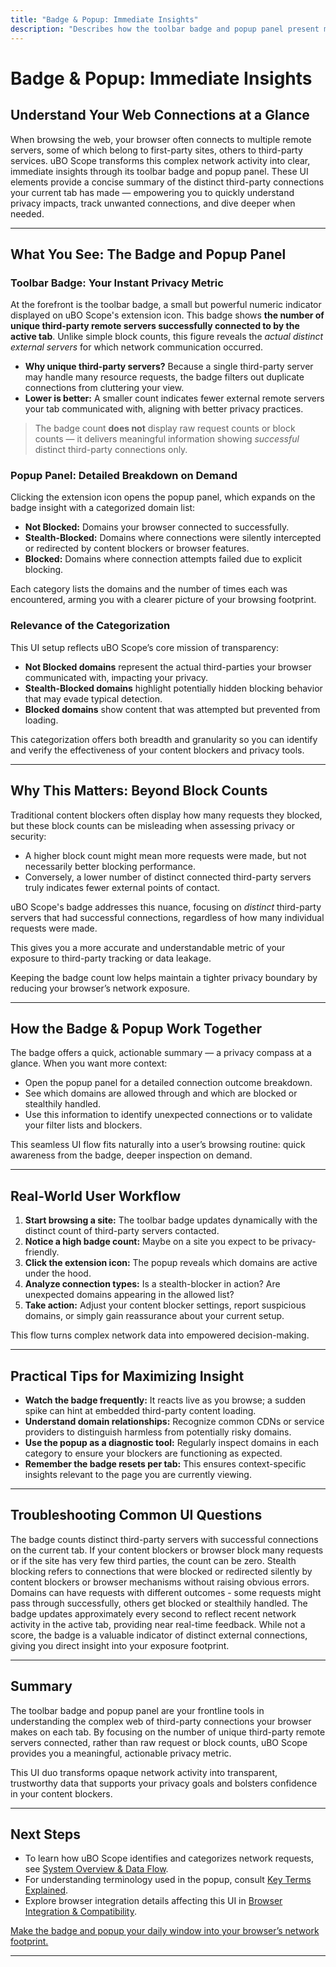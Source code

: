 ```yaml
---
title: "Badge & Popup: Immediate Insights"
description: "Describes how the toolbar badge and popup panel present meaningful connection statistics, and why the badge’s ‘distinct third-party server’ count is more valuable than raw block counts. Connects UI behavior to privacy insights."
---
```


# Badge & Popup: Immediate Insights

## Understand Your Web Connections at a Glance

When browsing the web, your browser often connects to multiple remote servers, some of which belong to first-party sites, others to third-party services. uBO Scope transforms this complex network activity into clear, immediate insights through its toolbar badge and popup panel. These UI elements provide a concise summary of the distinct third-party connections your current tab has made — empowering you to quickly understand privacy impacts, track unwanted connections, and dive deeper when needed.

---

## What You See: The Badge and Popup Panel

### Toolbar Badge: Your Instant Privacy Metric

At the forefront is the toolbar badge, a small but powerful numeric indicator displayed on uBO Scope's extension icon. This badge shows **the number of unique third-party remote servers successfully connected to by the active tab**. Unlike simple block counts, this figure reveals the *actual distinct external servers* for which network communication occurred.

- **Why unique third-party servers?**
  Because a single third-party server may handle many resource requests, the badge filters out duplicate connections from cluttering your view.
- **Lower is better:**
  A smaller count indicates fewer external remote servers your tab communicated with, aligning with better privacy practices.

> The badge count **does not** display raw request counts or block counts — it delivers meaningful information showing *successful* distinct third-party connections only.


### Popup Panel: Detailed Breakdown on Demand

Clicking the extension icon opens the popup panel, which expands on the badge insight with a categorized domain list:

- **Not Blocked:** Domains your browser connected to successfully.
- **Stealth-Blocked:** Domains where connections were silently intercepted or redirected by content blockers or browser features.
- **Blocked:** Domains where connection attempts failed due to explicit blocking.

Each category lists the domains and the number of times each was encountered, arming you with a clearer picture of your browsing footprint.

### Relevance of the Categorization

This UI setup reflects uBO Scope’s core mission of transparency:

- **Not Blocked domains** represent the actual third-parties your browser communicated with, impacting your privacy.
- **Stealth-Blocked domains** highlight potentially hidden blocking behavior that may evade typical detection.
- **Blocked domains** show content that was attempted but prevented from loading.

This categorization offers both breadth and granularity so you can identify and verify the effectiveness of your content blockers and privacy tools.

---

## Why This Matters: Beyond Block Counts

Traditional content blockers often display how many requests they blocked, but these block counts can be misleading when assessing privacy or security:

- A higher block count might mean more requests were made, but not necessarily better blocking performance.
- Conversely, a lower number of distinct connected third-party servers truly indicates fewer external points of contact.

uBO Scope's badge addresses this nuance, focusing on *distinct* third-party servers that had successful connections, regardless of how many individual requests were made.

This gives you a more accurate and understandable metric of your exposure to third-party tracking or data leakage.

<Callout type="info">
Keeping the badge count low helps maintain a tighter privacy boundary by reducing your browser’s network exposure.
</Callout>

---

## How the Badge & Popup Work Together

The badge offers a quick, actionable summary — a privacy compass at a glance. When you want more context:

- Open the popup panel for a detailed connection outcome breakdown.
- See which domains are allowed through and which are blocked or stealthily handled.
- Use this information to identify unexpected connections or to validate your filter lists and blockers.

This seamless UI flow fits naturally into a user’s browsing routine: quick awareness from the badge, deeper inspection on demand.


---

## Real-World User Workflow

1. **Start browsing a site:** The toolbar badge updates dynamically with the distinct count of third-party servers contacted.
2. **Notice a high badge count:** Maybe on a site you expect to be privacy-friendly.
3. **Click the extension icon:** The popup reveals which domains are active under the hood.
4. **Analyze connection types:** Is a stealth-blocker in action? Are unexpected domains appearing in the allowed list?
5. **Take action:** Adjust your content blocker settings, report suspicious domains, or simply gain reassurance about your current setup.

This flow turns complex network data into empowered decision-making.

---

## Practical Tips for Maximizing Insight

- **Watch the badge frequently:** It reacts live as you browse; a sudden spike can hint at embedded third-party content loading.
- **Understand domain relationships:** Recognize common CDNs or service providers to distinguish harmless from potentially risky domains.
- **Use the popup as a diagnostic tool:** Regularly inspect domains in each category to ensure your blockers are functioning as expected.
- **Remember the badge resets per tab:** This ensures context-specific insights relevant to the page you are currently viewing.

---

## Troubleshooting Common UI Questions

<AccordionGroup title="Common FAQs and Solutions">
<Accordion title="Why does the badge sometimes show zero even on complex sites?">
The badge counts distinct third-party servers with successful connections on the current tab. If your content blockers or browser block many requests or if the site has very few third parties, the count can be zero.
</Accordion>
<Accordion title="What does stealth-blocked mean in the popup list?">
Stealth blocking refers to connections that were blocked or redirected silently by content blockers or browser mechanisms without raising obvious errors.
</Accordion>
<Accordion title="Why do some domains appear in both allowed and blocked categories?">
Domains can have requests with different outcomes - some requests might pass through successfully, others get blocked or stealthily handled.
</Accordion>
<Accordion title="How often does the badge update?">
The badge updates approximately every second to reflect recent network activity in the active tab, providing near real-time feedback.
</Accordion>
<Accordion title="Can the badge count be trusted as a privacy score?">
While not a score, the badge is a valuable indicator of distinct external connections, giving you direct insight into your exposure footprint.
</Accordion>
</AccordionGroup>

---

## Summary

The toolbar badge and popup panel are your frontline tools in understanding the complex web of third-party connections your browser makes on each tab. By focusing on the number of unique third-party remote servers connected, rather than raw request or block counts, uBO Scope provides you a meaningful, actionable privacy metric.

This UI duo transforms opaque network activity into transparent, trustworthy data that supports your privacy goals and bolsters confidence in your content blockers.

---

## Next Steps

- To learn how uBO Scope identifies and categorizes network requests, see [System Overview & Data Flow](../how-it-works-and-architecture/system-overview).
- For understanding terminology used in the popup, consult [Key Terms Explained](../core-concepts/terminology).
- Explore browser integration details affecting this UI in [Browser Integration & Compatibility](../how-it-works-and-architecture/integration-and-browser-support).

<u>Make the badge and popup your daily window into your browser’s network footprint.</u>

---